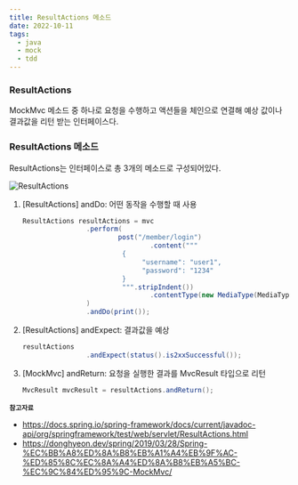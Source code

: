 ```yaml
---
title: ResultActions 메소드
date: 2022-10-11
tags:
  - java
  - mock
  - tdd
---
```


### ResultActions

MockMvc 메소드 중 하나로 요청을 수행하고 액션들을 체인으로 연결해 예상 값이나 결과값을 리턴 받는 인터페이스다. 

### ResultActions 메소드

ResultActions는 인터페이스로 총 3개의 메소드로 구성되어있다.

![ResultActions](./resultActions.png)

1.  [ResultActions] andDo: 어떤 동작을 수행할 때 사용
    
    ```java
    ResultActions resultActions = mvc
    				.perform(
    						post("/member/login")
    								.content("""
                             {
                                  "username": "user1",
                                  "password": "1234"
                             }
                             """.stripIndent())
    								.contentType(new MediaType(MediaType.APPLICATION_JSON, StandardCharsets.UTF_8))
    				)
    				.andDo(print());
    ```
    
2. [ResultActions] andExpect: 결과값을 예상
    
    ```java
    resultActions
    				.andExpect(status().is2xxSuccessful());
    ```
    
3. [MockMvc] andReturn: 요청을 실행한 결과를 MvcResult 타입으로 리턴
    
    ```java
    MvcResult mvcResult = resultActions.andReturn();
    ```
    

**`참고자료`**

- https://docs.spring.io/spring-framework/docs/current/javadoc-api/org/springframework/test/web/servlet/ResultActions.html
- https://donghyeon.dev/spring/2019/03/28/Spring-%EC%BB%A8%ED%8A%B8%EB%A1%A4%EB%9F%AC-%ED%85%8C%EC%8A%A4%ED%8A%B8%EB%A5%BC-%EC%9C%84%ED%95%9C-MockMvc/